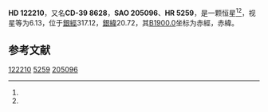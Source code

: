 {{Starbox begin
| name = HD 122210
}}
{{Starbox observe
| epoch = [[J2000.0|J2000.0]]
| constell = {{星座名待查}}<ref name=SIMBAD>{{cite web
 | url=http://simbad.u-strasbg.fr/simbad/sim-id?Ident=HR+5259
 | title=Pulsating variable Star
 | publisher=Centre de Données astronomiques de Strasbourg
 | work=SIMBAD
 | accessdate=2012-07-13
 | archive-date=2016-03-18
 | archive-url=https://web.archive.org/web/20160318225610/http://simbad.u-strasbg.fr/simbad/sim-id?Ident=HR+5259
 | dead-url=no
 }}</ref><ref name=DATA>{{cite web
 | url=http://vizier.u-strasbg.fr/viz-bin/VizieR-5?-out.add=.&-source=5050&-corr=PK=HR&-out.max=9999&HR=5259
 | title=VizieR Detailed Page
 | accessdate=2012-07-13
 | archive-date=2016-03-04
 | archive-url=https://web.archive.org/web/20160304194801/http://vizier.u-strasbg.fr/viz-bin/VizieR-5?-out.add=.&-source=5050&-corr=PK=HR&-out.max=9999&HR=5259
 | dead-url=no
 }}</ref>
| 星官 = 
| ra = {{RA|14|1|19}}<ref name=SIMBAD /><ref name=DATA />
| dec = {{DEC|-40|13|20}}<ref name=SIMBAD /><ref name=DATA />
| appmag_v = 6.13<ref name=SIMBAD /><ref name=DATA />
}}
{{Starbox character
| class = K1III<ref name=SIMBAD /><ref name=DATA />
| b-v = 1.25<ref name=SIMBAD /><ref name=DATA />
| u-b = 1.29<ref name=SIMBAD /><ref name=DATA />
| r-i = <ref name=SIMBAD /><ref name=DATA />
| variable = 
}}
{{Starbox astrometry
| radial_v = 1.29
| prop_mo_ra = -45
| parallax = 
| p_error = 
}}
{{Starbox catalog
| names =CD-39 8628，[[SAO星表|SAO]] 205096，[[HD星表|HD]] 122210，[[HR星表|HR]] 5259}}
{{Starbox reference |Simbad=HR+5259}}
{{Starbox end}}

'''HD 122210'''，又名'''CD-39 8628'''，'''SAO 205096'''、'''HR 5259'''，是一颗恒星<ref name=SIMBAD /><ref name=DATA />，视星等为6.13，位于[[銀道座標系|銀經]]317.12，[[銀道座標系|銀緯]]20.72，其[[B1900.0|B1900.0]]坐标为赤經{{RA|13|55|16.6}}，赤緯{{DEC|-39|20.72|16}}。

== 参考文献 ==
{{reflist}}

{{star-stub}}

[[Category:HD和HDE天體|122210]]
[[Category:HR天體|5259]]
[[Category:SAO天體|205096]]